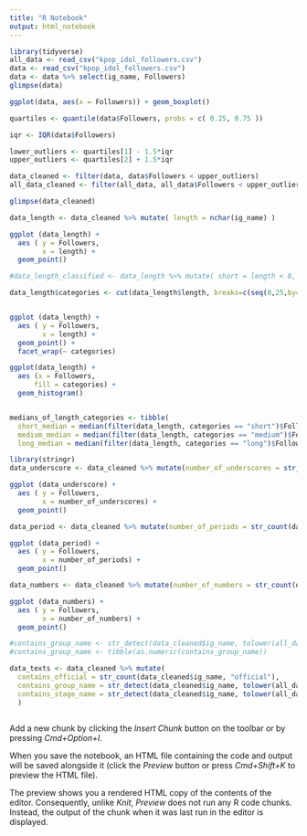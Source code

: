 ```yaml
---
title: "R Notebook"
output: html_notebook
---
```


```r
library(tidyverse)
all_data <- read_csv("kpop_idol_followers.csv")
data <- read_csv("kpop_idol_followers.csv")
data <- data %>% select(ig_name, Followers)
glimpse(data)

```

```r
ggplot(data, aes(x = Followers)) + geom_boxplot()
```

```r
quartiles <- quantile(data$Followers, probs = c( 0.25, 0.75 ))

iqr <- IQR(data$Followers)

lower_outliers <- quartiles[1] - 1.5*iqr
upper_outliers <- quartiles[2] + 1.5*iqr

data_cleaned <- filter(data, data$Followers < upper_outliers)
all_data_cleaned <- filter(all_data, all_data$Followers < upper_outliers)

glimpse(data_cleaned)
```

```r
data_length <- data_cleaned %>% mutate( length = nchar(ig_name) )

ggplot (data_length) +
  aes ( y = Followers, 
        x = length) +
  geom_point()

#data_length_classified <- data_length %>% mutate( short = length < 8, medium = 8 < length & length < 16, long = length > 15)

data_length$categories <- cut(data_length$length, breaks=c(seq(0,25,by=8)), labels=c("short", "medium", "long"))


ggplot (data_length) +
  aes ( y = Followers, 
        x = length) +
  geom_point() +
  facet_wrap(~ categories)

ggplot(data_length) + 
  aes (x = Followers, 
      fill = categories) +
  geom_histogram()



```

```r
medians_of_length_categories <- tibble(
  short_median = median(filter(data_length, categories == "short")$Followers),
  medium_median = median(filter(data_length, categories == "medium")$Followers),
  long_median = median(filter(data_length, categories == "long")$Followers))
```

```r
library(stringr)
data_underscore <- data_cleaned %>% mutate(number_of_underscores = str_count(data_cleaned$ig_name, "_"))

ggplot (data_underscore) +
  aes ( y = Followers, 
        x = number_of_underscores) +
  geom_point()
```

```r
data_period <- data_cleaned %>% mutate(number_of_periods = str_count(data_cleaned$ig_name, "\\."))

ggplot (data_period) +
  aes ( y = Followers, 
        x = number_of_periods) +
  geom_point()
```

```r
data_numbers <- data_cleaned %>% mutate(number_of_numbers = str_count(data_cleaned$ig_name, "\\d"))

ggplot (data_numbers) +
  aes ( y = Followers, 
        x = number_of_numbers) +
  geom_point()
```

```r
#contains_group_name <- str_detect(data_cleaned$ig_name, tolower(all_data_cleaned$Group))
#contains_group_name <- tibble(as.numeric(contains_group_name))

data_texts <- data_cleaned %>% mutate(
  contains_official = str_count(data_cleaned$ig_name, "official"),
  contains_group_name = str_detect(data_cleaned$ig_name, tolower(all_data_cleaned$Group)),
  contains_stage_name = str_detect(data_cleaned$ig_name, tolower(all_data_cleaned$Stage.Name))
  )



```

Add a new chunk by clicking the *Insert Chunk* button on the toolbar or by pressing *Cmd+Option+I*.

When you save the notebook, an HTML file containing the code and output will be saved alongside it (click the *Preview* button or press *Cmd+Shift+K* to preview the HTML file).

The preview shows you a rendered HTML copy of the contents of the editor. Consequently, unlike *Knit*, *Preview* does not run any R code chunks. Instead, the output of the chunk when it was last run in the editor is displayed.
